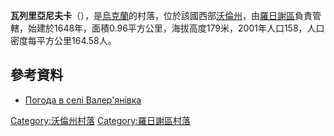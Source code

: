 {{coord|50|52|21|N|25|16|57|E|scale:30000|display=title}}

'''瓦列里亞尼夫卡'''（{{lang-uk|Валер'янівка}}），是[[烏克蘭|烏克蘭]]的村落，位於該國西部[[沃倫州|沃倫州]]，由[[羅日謝區|羅日謝區]]負責管轄，始建於1648年，面積0.96平方公里，海拔高度179米，2001年人口158，人口密度每平方公里164.58人。

==參考資料==
* [http://weather.in.ua/ua/volynskaja/2475 Погода в селі Валер'янівка] {{Wayback|url=http://weather.in.ua/ua/volynskaja/2475 |date=20111219092644 }}

[[Category:沃倫州村落|Category:沃倫州村落]]
[[Category:羅日謝區村落|Category:羅日謝區村落]]


{{Volyn-geo-stub}}